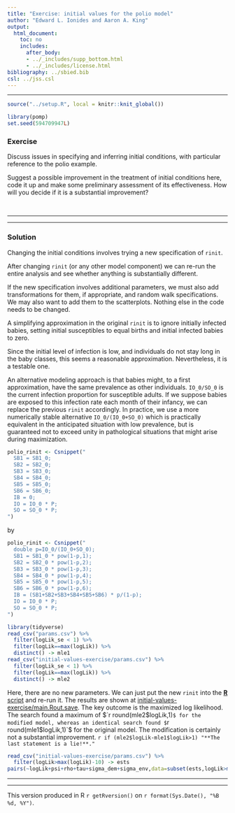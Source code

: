 ```yaml
---
title: "Exercise: initial values for the polio model"
author: "Edward L. Ionides and Aaron A. King"
output:
  html_document:
    toc: no
    includes:
      after_body:
      - ../_includes/supp_bottom.html
      - ../_includes/license.html
bibliography: ../sbied.bib
csl: ../jss.csl
---
```



-----------------------------------

```r
source("../setup.R", local = knitr::knit_global())
```
```r
library(pomp)
set.seed(594709947L)
```


### Exercise

Discuss issues in specifying and inferring initial conditions, with particular reference to the polio example. 

Suggest a possible improvement in the treatment of initial conditions here, code it up and make some preliminary assessment of its effectiveness. How will you decide if it is a substantial improvement? 

<br>

--------

---------

### Solution

Changing the initial conditions involves trying a new specification of `rinit`. 

After changing `rinit` (or any other model component) we can re-run the entire analysis and see whether anything is substantially different. 

If the new specification involves additional parameters, we must also add transformations for them, if appropriate, and random walk specifications.
We may also want to add them to the scatterplots. Nothing else in the code needs to be changed.

A simplifying approximation in the original `rinit` is to ignore initially infected babies, setting initial susceptibles to equal births and initial infected babies to zero.

Since the initial level of infection is low, and individuals do not stay long in the baby classes, this seems a reasonable approximation. 
Nevertheless, it is a testable one.

An alternative modeling approach is that babies might, to a first approximation, have the same prevalence as other individuals. `IO_0/SO_0` is the current infection proportion for susceptible adults. If we suppose babies are exposed to this infection rate each month of their infancy, we can replace the previous `rinit` accordingly. In practice, we use a more numerically stable alternative `IO_0/(IO_0+SO_0)` which is practically equivalent in the anticipated situation with low prevalence, but is guaranteed not to exceed unity in pathological situations that might arise during maximization.

```r
polio_rinit <- Csnippet("
  SB1 = SB1_0;
  SB2 = SB2_0;
  SB3 = SB3_0;
  SB4 = SB4_0;
  SB5 = SB5_0;
  SB6 = SB6_0;
  IB = 0;
  IO = IO_0 * P;
  SO = SO_0 * P;
")
```

by

```r
polio_rinit <- Csnippet("
  double p=IO_0/(IO_0+SO_0);
  SB1 = SB1_0 * pow(1-p,1);
  SB2 = SB2_0 * pow(1-p,2);
  SB3 = SB3_0 * pow(1-p,3);
  SB4 = SB4_0 * pow(1-p,4);
  SB5 = SB5_0 * pow(1-p,5);
  SB6 = SB6_0 * pow(1-p,6);
  IB = (SB1+SB2+SB3+SB4+SB5+SB6) * p/(1-p);
  IO = IO_0 * P;
  SO = SO_0 * P;
")
```

```r
library(tidyverse)
read_csv("params.csv") %>%
  filter(logLik_se < 1) %>%
  filter(logLik==max(logLik)) %>%
  distinct() -> mle1
read_csv("initial-values-exercise/params.csv") %>%
  filter(logLik_se < 1) %>%
  filter(logLik==max(logLik)) %>%
  distinct() -> mle2
```
 
Here, there are no new parameters. We can just put the new `rinit` into the [**R** script](./main.R) and re-run it.
The results are shown at [initial-values-exercise/main.Rout.save](initial-values-exercise/main.Rout.save).
The key outcome is the maximized log likelihood.
The search found a maximum of $`r round(mle2$logLik,1)`$ for the modified model, whereas an identical search found $`r round(mle1$logLik,1)`$ for the original model.
The modification is certainly not a substantial improvement.
`r if (mle2$logLik-mle1$logLik>1) "**The last statement is a lie!**."`

```r
read_csv("initial-values-exercise/params.csv") %>%
  filter(logLik>max(logLik)-10) -> ests
pairs(~logLik+psi+rho+tau+sigma_dem+sigma_env,data=subset(ests,logLik>max(logLik)-10))
```


-----------------------------------

----------------------------------

This version produced in R `r getRversion()` on `r format(Sys.Date(), "%B %d, %Y")`.
